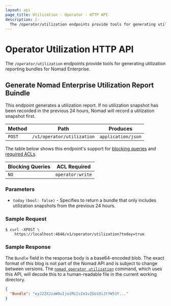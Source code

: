 ```yaml
---
layout: api
page_title: Utilization - Operator - HTTP API
description: |-
  The /operator/utilization endpoints provide tools for generating utilization reporting bundles for Nomad Enterprise.
---
```


# Operator Utilization HTTP API

The `/operator/utilization` endpoints provide tools for generating utilization
reporting bundles for Nomad Enterprise.

<EnterpriseAlert />

## Generate Nomad Enterprise Utilization Report Buindle

This endpoint generates a utilization report. If no utilization snapshot has
been recorded in the previous 24 hours, Nomad will record a utilization snapshot
first.

| Method | Path                       | Produces           |
|--------|----------------------------|--------------------|
| `POST` | `/v1/operator/utilization` | `application/json` |

The table below shows this endpoint's support for [blocking queries][] and
[required ACLs][].

| Blocking Queries | ACL Required     |
|------------------|------------------|
| `NO`             | `operator:write` |

### Parameters

- `today` `(bool: false)` - Specifies to return a bundle that only includes
  utilization snapshots from the previous 24 hours.

### Sample Request

```shell-session
$ curl -XPOST \
    https://localhost:4646/v1/operator/utilization?today=true
```

### Sample Response

The `Bundle` field in the response body is a base64-encoded blob. The exact
format of this blog is not part of the Nomad API and is subject to change
between versions. The [`nomad operator utilization`][] command, which uses this
API, will decode this to a human-readable file in the current working directory.

```json
{
  "Bundle": "eyJ2ZXJzaW9uIjoiMiIsIm1vZGUiOiJtYW51Y..."
}
```

[blocking queries]: /nomad/api-docs#blocking-queries
[required  ACLs]: /nomad/api-docs#acls
[`nomad operator utilization`]: /nomad/docs/command/operator/utilization
